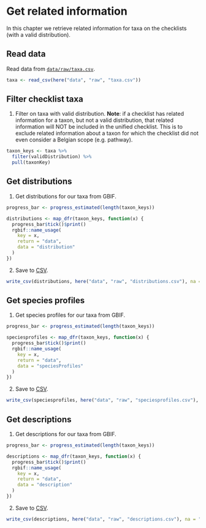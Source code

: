 # Get related information

In this chapter we retrieve related information for taxa on the checklists (with a valid distribution).

## Read data

Read data from [`data/raw/taxa.csv`](https://github.com/trias-project/unified-checklist/blob/master/data/raw/taxa.csv).

```r
taxa <- read_csv(here("data", "raw", "taxa.csv"))
```

## Filter checklist taxa

1. Filter on taxa with valid distribution. **Note**: if a checklist has related information for a taxon, but not a valid distribution, that related information will NOT be included in the unified checklist. This is to exclude related information about a taxon for which the checklist did not even consider a Belgian scope (e.g. pathway).

```r
taxon_keys <- taxa %>%
  filter(validDistribution) %>%
  pull(taxonKey)
```

## Get distributions

1. Get distributions for our taxa from GBIF.

```r
progress_bar <- progress_estimated(length(taxon_keys))

distributions <- map_dfr(taxon_keys, function(x) {
  progress_bar$tick()$print()
  rgbif::name_usage(
    key = x,
    return = "data",
    data = "distribution"
  )
})
```

2. Save to [CSV](https://github.com/trias-project/unified-checklist/blob/master/data/raw/distributions.csv).

```r
write_csv(distributions, here("data", "raw", "distributions.csv"), na = "")
```

## Get species profiles

1. Get species profiles for our taxa from GBIF.

```r
progress_bar <- progress_estimated(length(taxon_keys))

speciesprofiles <- map_dfr(taxon_keys, function(x) {
  progress_bar$tick()$print()
  rgbif::name_usage(
    key = x,
    return = "data",
    data = "speciesProfiles"
  )
})
```

2. Save to [CSV](https://github.com/trias-project/unified-checklist/blob/master/data/raw/speciesprofiles.csv).

```r
write_csv(speciesprofiles, here("data", "raw", "speciesprofiles.csv"), na = "")
```

## Get descriptions

1. Get descriptions for our taxa from GBIF.

```r
progress_bar <- progress_estimated(length(taxon_keys))

descriptions <- map_dfr(taxon_keys, function(x) {
  progress_bar$tick()$print()
  rgbif::name_usage(
    key = x,
    return = "data",
    data = "description"
  )
})
```

2. Save to [CSV](https://github.com/trias-project/unified-checklist/blob/master/data/raw/descriptions.csv).

```r
write_csv(descriptions, here("data", "raw", "descriptions.csv"), na = "")
```
